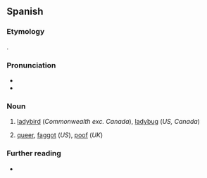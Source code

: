 ==Spanish==

===Etymology===
{{af|es|marica|-ita}}.

===Pronunciation===
{{es-IPA}}
* {{hyphenation|es|ma|ri|qui|ta}}
* {{rhymes|es|ita|s=4}}

===Noun===
{{es-noun|f}}

# [[ladybird]] (''Commonwealth exc. Canada''), [[ladybug]] (''US, Canada'')
# {{lb|es|slang}} [[queer]], [[faggot]] (''US''), [[poof]] (''UK'')

===Further reading===
* {{R:es:DRAE}}

{{C|es|Beetles}}